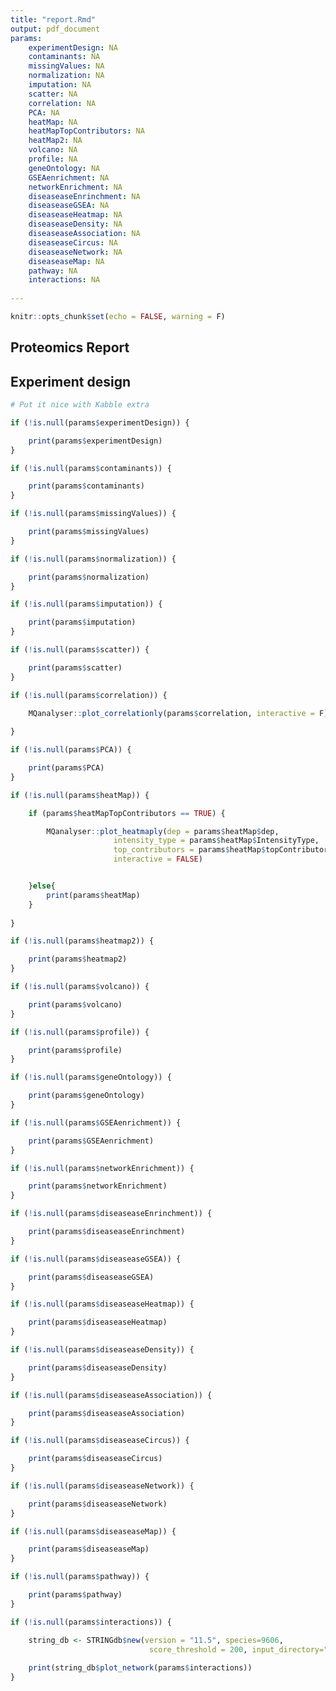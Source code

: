 ```yaml
---
title: "report.Rmd"
output: pdf_document
params:
    experimentDesign: NA
    contaminants: NA
    missingValues: NA
    normalization: NA
    imputation: NA
    scatter: NA
    correlation: NA
    PCA: NA
    heatMap: NA
    heatMapTopContributors: NA
    heatMap2: NA
    volcano: NA
    profile: NA
    geneOntology: NA
    GSEAenrichment: NA
    networkEnrichment: NA
    diseaseaseEnrinchment: NA
    diseaseaseGSEA: NA
    diseaseaseHeatmap: NA
    diseaseaseDensity: NA
    diseaseaseAssociation: NA
    diseaseaseCircus: NA
    diseaseaseNetwork: NA
    diseaseaseMap: NA
    pathway: NA
    interactions: NA
    
---
```


```r
knitr::opts_chunk$set(echo = FALSE, warning = F)
```

## Proteomics Report



## Experiment design

```r
# Put it nice with Kabble extra

if (!is.null(params$experimentDesign)) {

    print(params$experimentDesign)
}

```

\newpage

```r
if (!is.null(params$contaminants)) {

    print(params$contaminants)
}

```

\newpage


```r
if (!is.null(params$missingValues)) {

    print(params$missingValues)
}
```

\newpage

```r
if (!is.null(params$normalization)) {

    print(params$normalization)
}
```

```r
if (!is.null(params$imputation)) {

    print(params$imputation)
}
```

\newpage


```r

if (!is.null(params$scatter)) {

    print(params$scatter)        
}
```

```r

if (!is.null(params$correlation)) {

    MQanalyser::plot_correlationly(params$correlation, interactive = F) 
    
}
```

```r

if (!is.null(params$PCA)) {

    print(params$PCA)            
}
```

```r

if (!is.null(params$heatMap)) {

    if (params$heatMapTopContributors == TRUE) {

        MQanalyser::plot_heatmaply(dep = params$heatMap$dep,
                       intensity_type = params$heatMap$IntensityType,
                       top_contributors = params$heatMap$topContributors,
                       interactive = FALSE)


    }else{
        print(params$heatMap)
    }
    
}
```



```r

if (!is.null(params$heatmap2)) {

    print(params$heatmap2)            
}

```


```r

if (!is.null(params$volcano)) {

    print(params$volcano)            
}
```

```r

if (!is.null(params$profile)) {

    print(params$profile)            
}
```

```r

if (!is.null(params$geneOntology)) {

    print(params$geneOntology)            
}
```

```r

if (!is.null(params$GSEAenrichment)) {

    print(params$GSEAenrichment)            
}
```

```r

if (!is.null(params$networkEnrichment)) {

    print(params$networkEnrichment)            
}
```



```r

if (!is.null(params$diseaseaseEnrinchment)) {

    print(params$diseaseaseEnrinchment)            
}
```

```r

if (!is.null(params$diseaseaseGSEA)) {

    print(params$diseaseaseGSEA)            
}
```

```r

if (!is.null(params$diseaseaseHeatmap)) {

    print(params$diseaseaseHeatmap)            
}
```


```r

if (!is.null(params$diseaseaseDensity)) {

    print(params$diseaseaseDensity)            
}
```


```r

if (!is.null(params$diseaseaseAssociation)) {

    print(params$diseaseaseAssociation)            
}
```

```r

if (!is.null(params$diseaseaseCircus)) {

    print(params$diseaseaseCircus)            
}
```

```r

if (!is.null(params$diseaseaseNetwork)) {

    print(params$diseaseaseNetwork)            
}
```

```r

if (!is.null(params$diseaseaseMap)) {

    print(params$diseaseaseMap)            
}
```

```r

if (!is.null(params$pathway)) {

    print(params$pathway)            
}
```


```r

if (!is.null(params$interactions)) {

    string_db <- STRINGdb$new(version = "11.5", species=9606,
                               score_threshold = 200, input_directory="")
    
    print(string_db$plot_network(params$interactions))            
}
```




